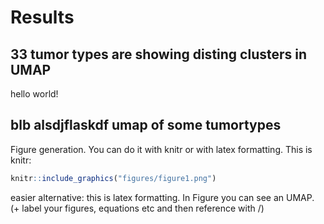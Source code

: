 # Results

## 33 tumor types are showing disting clusters in UMAP

hello world!

## blb alsdjflaskdf umap of some tumortypes

Figure generation. You can do it with knitr or with latex formatting. This is knitr:

```r
knitr::include_graphics("figures/figure1.png")
```


easier alternative: this is latex formatting. In Figure \ref{figure1} you can see an UMAP. (+ label your figures, equations etc and then reference with /\ref{})

\begin{figure}[htbp]
    \centering
    \includegraphics{figures/figure1.png}
    \caption[\textbf{Title}.]{\textbf{Title}. Description.}
    \label{figure1}
\end{figure}

